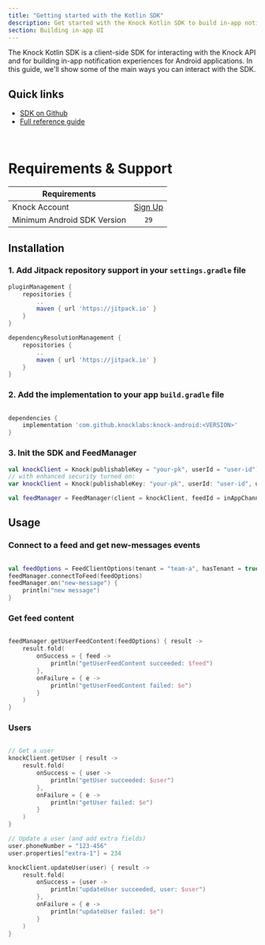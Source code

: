 ```yaml
---
title: "Getting started with the Kotlin SDK"
description: Get started with the Knock Kotlin SDK to build in-app notification experiences.
section: Building in-app UI
---
```


The Knock Kotlin SDK is a client-side SDK for interacting with the Knock API and for building in-app notification experiences for Android applications. In this guide, we'll show some of the main ways you can interact with the SDK.

## Quick links

- [SDK on Github](https://github.com/knocklabs/knock-android)
- [Full reference guide](/in-app-ui/android/reference)

&emsp;

# Requirements & Support

| Requirements                |                                               |
| --------------------------- | :-------------------------------------------: |
| Knock Account               | [Sign Up](https://dashboard.knock.app/signup) |
| Minimum Android SDK Version |                     `29`                      |

## Installation

### 1. Add Jitpack repository support in your `settings.gradle` file

```gradle
pluginManagement {
    repositories {
        ..
        maven { url 'https://jitpack.io' }
    }
}

dependencyResolutionManagement {
    repositories {
        ..
        maven { url 'https://jitpack.io' }
    }
}
```

### 2. Add the implementation to your app `build.gradle` file

```gradle 

dependencies {
    implementation 'com.github.knocklabs:knock-android:<VERSION>'
}
```

### 3. Init the SDK and FeedManager

```kotlin
val knockClient = Knock(publishableKey = "your-pk", userId = "user-id")
// with enhanced security turned on:
var knockClient = Knock(publishableKey: "your-pk", userId: "user-id", userToken: "your-user-token")

val feedManager = FeedManager(client = knockClient, feedId = inAppChannelId)
```

## Usage

### Connect to a feed and get new-messages events

```kotlin

val feedOptions = FeedClientOptions(tenant = "team-a", hasTenant = true)
feedManager.connectToFeed(feedOptions)
feedManager.on("new-message") {
    println("new message")
}

```

### Get feed content

```kotlin

feedManager.getUserFeedContent(feedOptions) { result ->
    result.fold(
        onSuccess = { feed ->
            println("getUserFeedContent succeeded: $feed")
        },
        onFailure = { e ->
            println("getUserFeedContent failed: $e")
        }
    )
}

```

### Users

```kotlin

// Get a user
knockClient.getUser { result ->
    result.fold(
        onSuccess = { user ->
            println("getUser succeeded: $user")
        },
        onFailure = { e ->
            println("getUser failed: $e")
        }
    )
}

// Update a user (and add extra fields)
user.phoneNumber = "123-456"
user.properties["extra-1"] = 234

knockClient.updateUser(user) { result ->
    result.fold(
        onSuccess = {user ->
            println("updateUser succeeded, user: $user")
        },
        onFailure = { e ->
            println("updateUser failed: $e")
        }
    )
}

```
